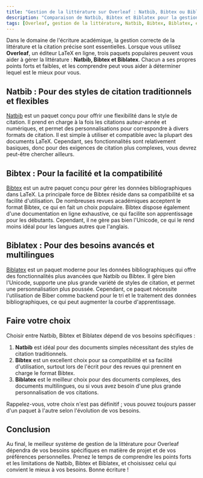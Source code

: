 ```yaml
---
title: "Gestion de la littérature sur Overleaf : Natbib, Bibtex ou Biblatex - Lequel est le meilleur pour vous ?"
description: "Comparaison de Natbib, Bibtex et Biblatex pour la gestion de la littérature sur Overleaf, afin de déterminer la meilleure option pour vos besoins d'écriture."
tags: [Overleaf, gestion de la littérature, Natbib, Bibtex, Biblatex, écriture académique, gestion des citations]
---
```



Dans le domaine de l'écriture académique, la gestion correcte de la littérature et la citation précise sont essentielles. Lorsque vous utilisez **Overleaf**, un éditeur LaTeX en ligne, trois paquets populaires peuvent vous aider à gérer la littérature : **Natbib, Bibtex et Biblatex**. Chacun a ses propres points forts et faibles, et les comprendre peut vous aider à déterminer lequel est le mieux pour vous.


<CiteDrive /> 

## Natbib : Pour des styles de citation traditionnels et flexibles

[Natbib](https://ctan.org/pkg/natbib) est un paquet conçu pour offrir une flexibilité dans le style de citation. Il prend en charge à la fois les citations auteur-année et numériques, et permet des personnalisations pour correspondre à divers formats de citation. Il est simple à utiliser et compatible avec la plupart des documents LaTeX. Cependant, ses fonctionnalités sont relativement basiques, donc pour des exigences de citation plus complexes, vous devrez peut-être chercher ailleurs.

## Bibtex : Pour la facilité et la compatibilité

[Bibtex](https://ctan.org/pkg/bibtex) est un autre paquet conçu pour gérer les données bibliographiques dans LaTeX. La principale force de Bibtex réside dans sa compatibilité et sa facilité d'utilisation. De nombreuses revues académiques acceptent le format Bibtex, ce qui en fait un choix populaire. Bibtex dispose également d'une documentation en ligne exhaustive, ce qui facilite son apprentissage pour les débutants. Cependant, il ne gère pas bien l'Unicode, ce qui le rend moins idéal pour les langues autres que l'anglais.

## Biblatex : Pour des besoins avancés et multilingues

[Biblatex](https://ctan.org/pkg/biblatex) est un paquet moderne pour les données bibliographiques qui offre des fonctionnalités plus avancées que Natbib ou Bibtex. Il gère bien l'Unicode, supporte une plus grande variété de styles de citation, et permet une personnalisation plus poussée. Cependant, ce paquet nécessite l'utilisation de Biber comme backend pour le tri et le traitement des données bibliographiques, ce qui peut augmenter la courbe d'apprentissage.

## Faire votre choix

Choisir entre Natbib, Bibtex et Biblatex dépend de vos besoins spécifiques :

1. **Natbib** est idéal pour des documents simples nécessitant des styles de citation traditionnels.
2. **Bibtex** est un excellent choix pour sa compatibilité et sa facilité d'utilisation, surtout lors de l'écrit pour des revues qui prennent en charge le format Bibtex.
3. **Biblatex** est le meilleur choix pour des documents complexes, des documents multilingues, ou si vous avez besoin d'une plus grande personnalisation de vos citations.

Rappelez-vous, votre choix n'est pas définitif ; vous pouvez toujours passer d'un paquet à l'autre selon l'évolution de vos besoins.

## Conclusion

Au final, le meilleur système de gestion de la littérature pour Overleaf dépendra de vos besoins spécifiques en matière de projet et de vos préférences personnelles. Prenez le temps de comprendre les points forts et les limitations de Natbib, Bibtex et Biblatex, et choisissez celui qui convient le mieux à vos besoins. Bonne écriture !

